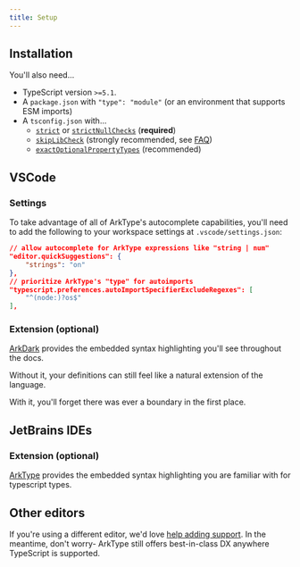 ```yaml
---
title: Setup
---
```


## Installation

<InstallationTabs />

You'll also need...

- TypeScript version `>=5.1`.
- A `package.json` with `"type": "module"` (or an environment that supports ESM imports)
- A `tsconfig.json` with...
  - [`strict`](https://www.typescriptlang.org/tsconfig#strict) or [`strictNullChecks`](https://www.typescriptlang.org/tsconfig#strictNullChecks) (**required**)
  - [`skipLibCheck`](https://www.typescriptlang.org/tsconfig#skipLibCheck) (strongly recommended, see [FAQ](/docs/faq#why-do-i-see-type-errors-in-an-arktype-package-in-node_modules))
  - [`exactOptionalPropertyTypes`](https://www.typescriptlang.org/tsconfig#exactOptionalPropertyTypes) (recommended)

## VSCode

### Settings

To take advantage of all of ArkType's autocomplete capabilities, you'll need to add the following to your workspace settings at `.vscode/settings.json`:

```json
// allow autocomplete for ArkType expressions like "string | num"
"editor.quickSuggestions": {
	"strings": "on"
},
// prioritize ArkType's "type" for autoimports
"typescript.preferences.autoImportSpecifierExcludeRegexes": [
	"^(node:)?os$"
],
```

### Extension (optional)

[ArkDark](https://marketplace.visualstudio.com/items?itemName=arktypeio.arkdark) provides the embedded syntax highlighting you'll see throughout the docs.

Without it, your definitions can still feel like a natural extension of the language.

With it, you'll forget there was ever a boundary in the first place.

## JetBrains IDEs

### Extension (optional)

[ArkType](https://plugins.jetbrains.com/plugin/27099-arktype) provides the embedded syntax highlighting you are familiar with for typescript types.

## Other editors

If you're using a different editor, we'd love [help adding support](https://github.com/arktypeio/arktype/issues/989). In the meantime, don't worry- ArkType still offers best-in-class DX anywhere TypeScript is supported.
